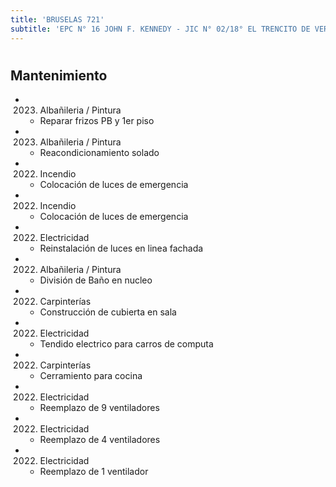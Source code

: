 ```yaml
---
title: 'BRUSELAS 721'
subtitle: 'EPC N° 16 JOHN F. KENNEDY - JIC N° 02/18° EL TRENCITO DE VERSALLES - CECIE N° 18 - EPC N° 25 ESTADOS UNIDOS DE AMERICA'
---
```


#


## Mantenimiento

*  (2023) Albañileria / Pintura 
    + Reparar frizos PB y 1er piso

*  (2023) Albañileria / Pintura 
    + Reacondicionamiento solado

*  (2022) Incendio 
    + Colocación de luces de emergencia

*  (2022) Incendio 
    + Colocación de luces de emergencia

*  (2022) Electricidad 
    + Reinstalación de luces en linea fachada

*  (2022) Albañileria / Pintura 
    + División de Baño en nucleo

*  (2022) Carpinterías 
    + Construcción de cubierta en sala

*  (2022) Electricidad 
    + Tendido electrico para carros de computa

*  (2022) Carpinterías 
    + Cerramiento para cocina

*  (2022) Electricidad 
    + Reemplazo de 9 ventiladores

*  (2022) Electricidad 
    + Reemplazo de 4 ventiladores

*  (2022) Electricidad 
    + Reemplazo de 1 ventilador



